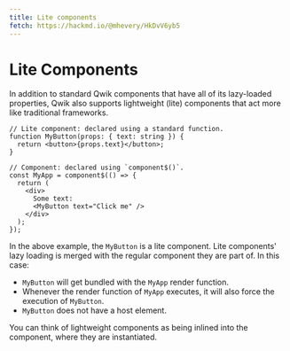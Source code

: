 ```yaml
---
title: Lite components
fetch: https://hackmd.io/@mhevery/HkDvV6yb5
---
```


# Lite Components

In addition to standard Qwik components that have all of its lazy-loaded properties, Qwik also supports lightweight (lite) components that act more like traditional frameworks.

```tsx
// Lite component: declared using a standard function.
function MyButton(props: { text: string }) {
  return <button>{props.text}</button>;
}

// Component: declared using `component$()`.
const MyApp = component$(() => {
  return (
    <div>
      Some text:
      <MyButton text="Click me" />
    </div>
  );
});
```

In the above example, the `MyButton` is a lite component. Lite components' lazy loading is merged with the regular component they are part of. In this case:

- `MyButton` will get bundled with the `MyApp` render function.
- Whenever the render function of `MyApp` executes, it will also force the execution of `MyButton`.
- `MyButton` does not have a host element.

You can think of lightweight components as being inlined into the component, where they are instantiated.
